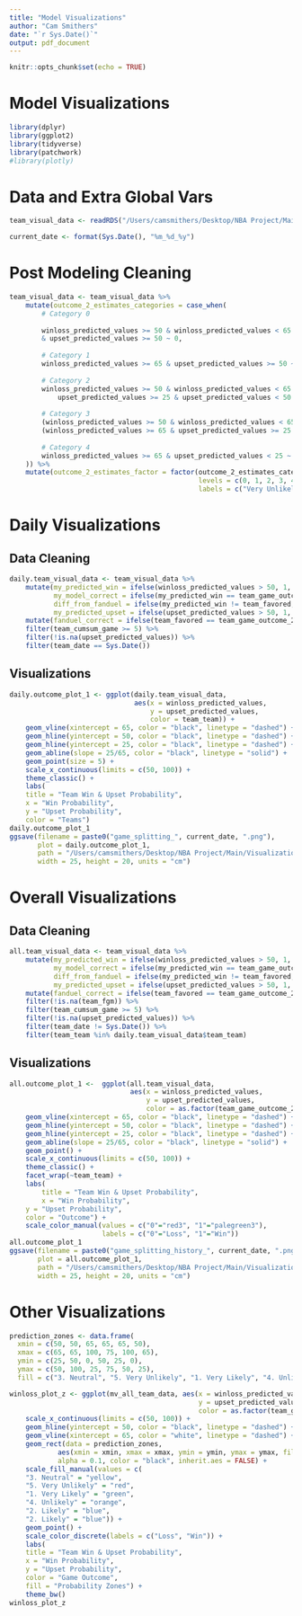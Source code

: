 ```yaml
---
title: "Model Visualizations"
author: "Cam Smithers"
date: "`r Sys.Date()`"
output: pdf_document
---
```


```r
knitr::opts_chunk$set(echo = TRUE)
```

# Model Visualizations

```r
library(dplyr)
library(ggplot2)
library(tidyverse)
library(patchwork)
#library(plotly)
```

# Data and Extra Global Vars

```r
team_visual_data <- readRDS("/Users/camsmithers/Desktop/NBA Project/Main/Data/cleaned_nba_data.rds")

current_date <- format(Sys.Date(), "%m_%d_%y")
```

# Post Modeling Cleaning

```r
team_visual_data <- team_visual_data %>%
    mutate(outcome_2_estimates_categories = case_when(
        # Category 0
        
        winloss_predicted_values >= 50 & winloss_predicted_values < 65 
        & upset_predicted_values >= 50 ~ 0,
        
        # Category 1
        winloss_predicted_values >= 65 & upset_predicted_values >= 50 ~ 1,
        
        # Category 2
        winloss_predicted_values >= 50 & winloss_predicted_values < 65 & 
            upset_predicted_values >= 25 & upset_predicted_values < 50 ~ 2,
        
        # Category 3
        (winloss_predicted_values >= 50 & winloss_predicted_values < 65 & upset_predicted_values < 25) | 
        (winloss_predicted_values >= 65 & upset_predicted_values >= 25 & upset_predicted_values < 50) ~ 3,
        
        # Category 4
        winloss_predicted_values >= 65 & upset_predicted_values < 25 ~ 4,
    )) %>%
    mutate(outcome_2_estimates_factor = factor(outcome_2_estimates_categories,
                                               levels = c(0, 1, 2, 3, 4),
                                               labels = c("Very Unlikely", "Unlikely", "Coin Flip", "Likely", "Very Likely")))
```

# Daily Visualizations

## Data Cleaning

```r
daily.team_visual_data <- team_visual_data %>%
    mutate(my_predicted_win = ifelse(winloss_predicted_values > 50, 1, 0),
           my_model_correct = ifelse(my_predicted_win == team_game_outcome_2, 1, 0),
           diff_from_fanduel = ifelse(my_predicted_win != team_favored, 1, 0), 
           my_predicted_upset = ifelse(upset_predicted_values > 50, 1, 0)) %>%
    mutate(fanduel_correct = ifelse(team_favored == team_game_outcome_2, 1, 0)) %>%
    filter(team_cumsum_game >= 5) %>%
    filter(!is.na(upset_predicted_values)) %>%
    filter(team_date == Sys.Date())
```

## Visualizations

```r
daily.outcome_plot_1 <- ggplot(daily.team_visual_data,
                               aes(x = winloss_predicted_values,
                                   y = upset_predicted_values,
                                   color = team_team)) + 
    geom_vline(xintercept = 65, color = "black", linetype = "dashed") +
    geom_hline(yintercept = 50, color = "black", linetype = "dashed") + 
    geom_hline(yintercept = 25, color = "black", linetype = "dashed") + 
    geom_abline(slope = 25/65, color = "black", linetype = "solid") +
    geom_point(size = 5) + 
    scale_x_continuous(limits = c(50, 100)) + 
    theme_classic() +
    labs(
    title = "Team Win & Upset Probability", 
    x = "Win Probability", 
    y = "Upset Probability", 
    color = "Teams")
daily.outcome_plot_1
ggsave(filename = paste0("game_splitting_", current_date, ".png"), 
       plot = daily.outcome_plot_1,
       path = "/Users/camsmithers/Desktop/NBA Project/Main/Visualizations", 
       width = 25, height = 20, units = "cm")
```

# Overall Visualizations

## Data Cleaning

```r
all.team_visual_data <- team_visual_data %>%
    mutate(my_predicted_win = ifelse(winloss_predicted_values > 50, 1, 0),
           my_model_correct = ifelse(my_predicted_win == team_game_outcome_2, 1, 0),
           diff_from_fanduel = ifelse(my_predicted_win != team_favored, 1, 0), 
           my_predicted_upset = ifelse(upset_predicted_values > 50, 1, 0)) %>%
    mutate(fanduel_correct = ifelse(team_favored == team_game_outcome_2, 1, 0)) %>%
    filter(!is.na(team_fgm)) %>%
    filter(team_cumsum_game >= 5) %>%
    filter(!is.na(upset_predicted_values)) %>%
    filter(team_date != Sys.Date()) %>%
    filter(team_team %in% daily.team_visual_data$team_team)
```

## Visualizations

```r
all.outcome_plot_1 <-  ggplot(all.team_visual_data, 
                              aes(x = winloss_predicted_values,
                                  y = upset_predicted_values,
                                  color = as.factor(team_game_outcome_2))) + 
    geom_vline(xintercept = 65, color = "black", linetype = "dashed") +
    geom_hline(yintercept = 50, color = "black", linetype = "dashed") + 
    geom_hline(yintercept = 25, color = "black", linetype = "dashed") + 
    geom_abline(slope = 25/65, color = "black", linetype = "solid") + 
    geom_point() +
    scale_x_continuous(limits = c(50, 100)) + 
    theme_classic() +
    facet_wrap(~team_team) +
    labs(
        title = "Team Win & Upset Probability",
        x = "Win Probability", 
    y = "Upset Probability", 
    color = "Outcome") + 
    scale_color_manual(values = c("0"="red3", "1"="palegreen3"),
                       labels = c("0"="Loss", "1"="Win"))
all.outcome_plot_1
ggsave(filename = paste0("game_splitting_history_", current_date, ".png"), 
       plot = all.outcome_plot_1,
       path = "/Users/camsmithers/Desktop/NBA Project/Main/Visualizations", 
       width = 25, height = 20, units = "cm")
```



# Other Visualizations

```r
prediction_zones <- data.frame(
  xmin = c(50, 50, 65, 65, 65, 50),
  xmax = c(65, 65, 100, 75, 100, 65),
  ymin = c(25, 50, 0, 50, 25, 0),
  ymax = c(50, 100, 25, 75, 50, 25),
  fill = c("3. Neutral", "5. Very Unlikely", "1. Very Likely", "4. Unlikely", "2. Likely", "2. Likely"))

winloss_plot_z <- ggplot(mv_all_team_data, aes(x = winloss_predicted_values,
                                               y = upset_predicted_values,
                                               color = as.factor(team_game_outcome_2))) + 
    scale_x_continuous(limits = c(50, 100)) + 
    geom_hline(yintercept = 50, color = "black", linetype = "dashed") + 
    geom_vline(xintercept = 65, color = "white", linetype = "dashed") + 
    geom_rect(data = prediction_zones, 
            aes(xmin = xmin, xmax = xmax, ymin = ymin, ymax = ymax, fill = fill), 
            alpha = 0.1, color = "black", inherit.aes = FALSE) + 
    scale_fill_manual(values = c(
    "3. Neutral" = "yellow",
    "5. Very Unlikely" = "red",
    "1. Very Likely" = "green",
    "4. Unlikely" = "orange",
    "2. Likely" = "blue",
    "2. Likely" = "blue")) + 
    geom_point() + 
    scale_color_discrete(labels = c("Loss", "Win")) + 
    labs(
    title = "Team Win & Upset Probability", 
    x = "Win Probability", 
    y = "Upset Probability", 
    color = "Game Outcome", 
    fill = "Probability Zones") + 
    theme_bw()
winloss_plot_z
```

